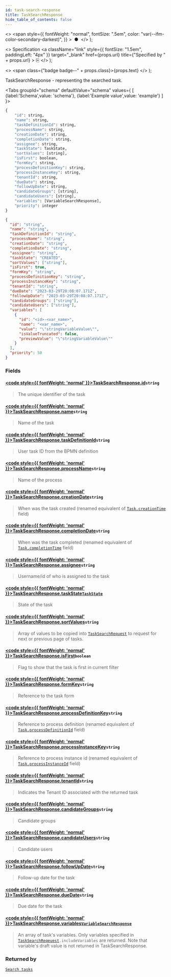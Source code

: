 ```yaml
---
id: task-search-response
title: TaskSearchResponse
hide_table_of_contents: false
---
```



  <>
    <span
      style={{
        fontWeight: "normal",
        fontSize: ".5em",
        color: "var(--ifm-color-secondary-darkest)",
      }}
    >
      &nbsp;●&nbsp;
    </span>
  </>
);

  <>
    Specification
    <a
      className="link"
      style={{ fontSize: "1.5em", paddingLeft: "4px" }}
      target="_blank"
      href={props.url}
      title={"Specified by " + props.url}
    >
      ⎘
    </a>
  </>
);

  <>
    <span class={"badge badge--" + props.class}>{props.text}</span>
  </>
);

TaskSearchResponse - representing the searched task.

<Tabs groupId="schema" defaultValue="schema" values={
[
{label:'Schema',value: 'schema'},
{label:'Example value',value: 'example'}
]
}>
<TabItem value='schema'>

```graphql
{
    "id": string,
    "name": string,
    "taskDefinitionId": string,
    "processName": string,
    "creationDate": string,
    "completionDate": string,
    "assignee": string,
    "taskState": TaskState,
    "sortValues": [string],
    "isFirst": boolean,
    "formKey": string,
    "processDefinitionKey": string,
    "processInstanceKey": string,
    "tenantId": string,
    "dueDate": string,
    "followUpDate": string,
    "candidateGroups": [string],
    "candidateUsers": [string],
    "variables": [VariableSearchResponse],
    "priority": integer
}
```

</TabItem>

<TabItem value='example'>

```json
{
  "id": "string",
  "name": "string",
  "taskDefinitionId": "string",
  "processName": "string",
  "creationDate": "string",
  "completionDate": "string",
  "assignee": "string",
  "taskState": "CREATED",
  "sortValues": ["string"],
  "isFirst": true,
  "formKey": "string",
  "processDefinitionKey": "string",
  "processInstanceKey": "string",
  "tenantId": "string",
  "dueDate": "2023-03-29T20:08:07.171Z",
  "followUpDate": "2023-03-29T20:08:07.171Z",
  "candidateGroups": ["string"],
  "candidateUsers": ["string"],
  "variables": [
    {
      "id": "<id>-<var_name>",
      "name": "<var_name>",
      "value": "\"stringVariableValue\"",
      "isValueTruncated": false,
      "previewValue": "\"stringVariableValue\""
    }
  ],
  "priority": 50
}
```

</TabItem>
</Tabs>

### Fields

#### [<code style={{ fontWeight: 'normal' }}>TaskSearchResponse.<b>id</b></code>](#)<Bullet />`string` <Badge class="secondary" text="non-null"/>

> The unique identifier of the task

#### [<code style={{ fontWeight: 'normal' }}>TaskSearchResponse.<b>name</b></code>](#)<Bullet />`string` <Badge class="secondary" text="non-null"/>

> Name of the task

#### [<code style={{ fontWeight: 'normal' }}>TaskSearchResponse.<b>taskDefinitionId</b></code>](#)<Bullet />`string` <Badge class="secondary" text="non-null"/>

> User task ID from the BPMN definition

#### [<code style={{ fontWeight: 'normal' }}>TaskSearchResponse.<b>processName</b></code>](#)<Bullet />`string` <Badge class="secondary" text="non-null"/>

> Name of the process

#### [<code style={{ fontWeight: 'normal' }}>TaskSearchResponse.<b>creationDate</b></code>](#)<Bullet />`string` <Badge class="secondary" text="non-null"/>

> When was the task created
> (renamed equivalent of [`Task.creationTime`](../../../tasklist-api/objects/task.mdx#code-style-fontweight-normal-taskbcreationtimebcodestring--) field)

#### [<code style={{ fontWeight: 'normal' }}>TaskSearchResponse.<b>completionDate</b></code>](#)<Bullet />`string`

> When was the task completed
> (renamed equivalent of [`Task.completionTime`](../../../tasklist-api/objects/task.mdx#code-style-fontweight-normal-taskbcompletiontimebcodestring-) field)

#### [<code style={{ fontWeight: 'normal' }}>TaskSearchResponse.<b>assignee</b></code>](#)<Bullet />`string`

> Username/id of who is assigned to the task

#### [<code style={{ fontWeight: 'normal' }}>TaskSearchResponse.<b>taskState</b></code>](#)<Bullet />[`TaskState`](../enums/task-state.mdx) <Badge class="secondary" text="non-null"/> <Badge class="secondary" text="enum"/>

> State of the task

#### [<code style={{ fontWeight: 'normal' }}>TaskSearchResponse.<b>sortValues</b></code>](#)<Bullet />`string` <Badge class="secondary" text="list"/>

> Array of values to be copied into [`TaskSearchRequest`](../requests/task-search-request.mdx) to request for next or previous page of tasks.

#### [<code style={{ fontWeight: 'normal' }}>TaskSearchResponse.<b>isFirst</b></code>](#)<Bullet />`boolean`

> Flag to show that the task is first in current filter

#### [<code style={{ fontWeight: 'normal' }}>TaskSearchResponse.<b>formKey</b></code>](#)<Bullet />`string`

> Reference to the task form

#### [<code style={{ fontWeight: 'normal' }}>TaskSearchResponse.<b>processDefinitionKey</b></code>](#)<Bullet />`string`

> Reference to process definition
> (renamed equivalent of [`Task.processDefinitionId`](../../../tasklist-api/objects/task.mdx#code-style-fontweight-normal-taskbprocessdefinitionidbcodestring-) field)

#### [<code style={{ fontWeight: 'normal' }}>TaskSearchResponse.<b>processInstanceKey</b></code>](#)<Bullet />`string`

> Reference to process instance id
> (renamed equivalent of [`Task.processInstanceId`](../../../tasklist-api/objects/task.mdx#code-style-fontweight-normal-taskbprocessinstanceidbcodestring-) field)

#### [<code style={{ fontWeight: 'normal' }}>TaskSearchResponse.<b>tenantId</b></code>](#)<Bullet />`string`

> Indicates the Tenant ID associated with the returned task

#### [<code style={{ fontWeight: 'normal' }}>TaskSearchResponse.<b>candidateGroups</b></code>](#)<Bullet />`string` <Badge class="secondary" text="list"/>

> Candidate groups

#### [<code style={{ fontWeight: 'normal' }}>TaskSearchResponse.<b>candidateUsers</b></code>](#)<Bullet />`string` <Badge class="secondary" text="list"/>

> Candidate users

#### [<code style={{ fontWeight: 'normal' }}>TaskSearchResponse.<b>followUpDate</b></code>](#)<Bullet />`string` <Badge class="secondary" text="list"/>

> Follow-up date for the task

#### [<code style={{ fontWeight: 'normal' }}>TaskSearchResponse.<b>dueDate</b></code>](#)<Bullet />`string` <Badge class="secondary" text="list"/>

> Due date for the task

#### [<code style={{ fontWeight: 'normal' }}>TaskSearchResponse.<b>variables</b></code>](#)<Bullet />[`VariableSearchResponse`](./variable-search-response.mdx) <Badge class="secondary" text="list"/>

> An array of task's variables. Only variables specified in [`TaskSearchReqeuest`](../requests/task-search-request.mdx#)`.includeVariables` are returned. Note that variable's draft value is not returned in TaskSearchResponse.

### Returned by

[`Search tasks`](../../controllers/tasklist-api-rest-task-controller.md#search-tasks) <Badge class="secondary" text="POST"/>
